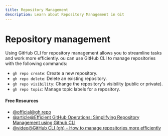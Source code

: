 ```yaml
---
title: Repository Management
description: Learn about Repository Management in Git
---
```


# Repository management

Using GitHub CLI for repository management allows you to streamline tasks and work more efficiently. ou can use GitHub CLI to manage repositories with the following commands:

- `gh repo create`: Create a new repository.
- `gh repo delete`: Delete an existing repository.
- `gh repo visibility`: Change the repository's visibility (public or private).
- `gh repo topic`: Manage topic labels for a repository.

#### Free Resources

- [@official@gh repo](https://cli.github.com/manual/gh_repo)
- [@article@Efficient GitHub Operations: Simplifying Repository Management using Github CLI](https://dev.to/yutee_okon/efficient-github-operations-simplifying-repository-management-using-github-cli-190l)
- [@video@GitHub CLI (gh) - How to manage repositories more efficiently](https://www.youtube.com/watch?v=BII6ZY2Rnlc)

<Outlet path="5-github/basics/repository-management" />
